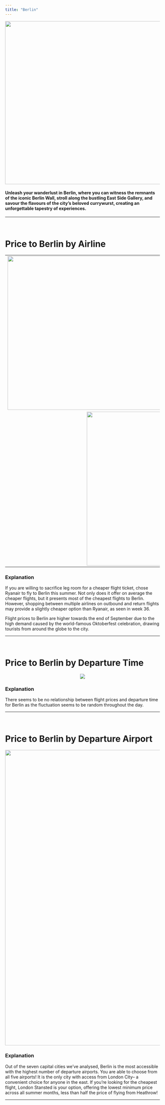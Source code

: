 ```yaml
---
title: "Berlin"
---
```

<p style='text-align:center'>
    <img src="figures/Wallpapers/berlin.jpg" width="960" height="530" />
</p>

#### Unleash your wanderlust in Berlin, where you can witness the remnants of the iconic Berlin Wall, stroll along the bustling East Side Gallery, and savour the flavours of the city's beloved currywurst, creating an unforgettable tapestry of experiences.

------------------------------------------------

<br>

# Price to Berlin by Airline

<table>
<tr>
    <td> <img src="figures/prices_flights/berlin_price_average.png" style="width: 500px;"/> </td>
    <td> <img src="figures/prices_flights/berlin_price_median.png" style="width: 500px;"/> </td>
</tr>
<tr>
    <td colspan="2" style="text-align:center;"> <img src="figures/prices_flights/berlin_price_min.png" style="width: 500px;"/> </td>
</tr>
</table>

### Explanation

If you are willing to sacrifice leg room for a cheaper flight ticket, chose Ryanair to fly to Berlin this summer. Not only does it offer on average the cheaper flights, but it presents most of the cheapest flights to Berlin. However, shopping between multiple airlines on outbound and return flights may provide a slightly cheaper option than Ryanair, as seen in week 36.

Flight prices to Berlin are higher towards the end of September due to the high demand caused by the world-famous Oktoberfest celebration, drawing tourists from around the globe to the city.

------------------------------------------------

<br>


# Price to Berlin by Departure Time

<p style='text-align:center'>
    <img src="figures/time/berlin.jpeg"/>
</p>


### Explanation

There seems to be no relationship between flight prices and departure time for Berlin as the fluctuation seems to be random throughout the day.

------------------------------------------------

<br>


# Price to Berlin by Departure Airport

<p style='text-align:center'>
    <img src="figures/airport/berlin.jpeg" width="960"/>
</p>


### Explanation

Out of the seven capital cities we’ve analysed, Berlin is the most accessible with the highest number of departure airports. You are able to choose from all five airports! It is the only city with access from London City– a convenient choice for anyone in the east. If you’re looking for the cheapest flight, London Stansted is your option, offering the lowest minimum price across all summer months, less than half the price of flying from Heathrow! 

------------------------------------------------

